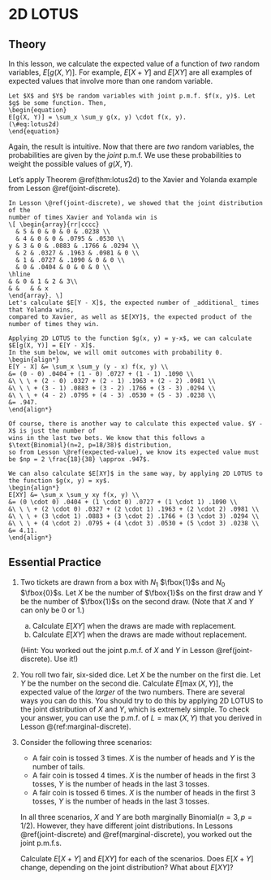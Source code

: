 # 2D LOTUS {#lotus2d}


## Theory {-}

In this lesson, we calculate the expected value of a function of 
_two_ random variables, $E[g(X, Y)]$. For example, 
$E[X + Y]$ and $E[XY]$ are all examples of expected values that 
involve more than one random variable.

```theorem
Let $X$ and $Y$ be random variables with joint p.m.f. $f(x, y)$. Let $g$ be some function. Then,
\begin{equation}
E[g(X, Y)] = \sum_x \sum_y g(x, y) \cdot f(x, y).
(\#eq:lotus2d)
\end{equation}
```

Again, the result is intuitive. Now that there are _two_ random variables, the probabilities are 
given by the _joint_ p.m.f. We use these probabilities to weight the possible values of
$g(X, Y)$.

Let's apply Theorem \@ref(thm:lotus2d) to the Xavier and Yolanda example from 
Lesson \@ref(joint-discrete). 

```example
In Lesson \@ref(joint-discrete), we showed that the joint distribution of the 
number of times Xavier and Yolanda win is 
\[ \begin{array}{rr|cccc}
  & 5 & 0 & 0 & 0 & .0238 \\
  & 4 & 0 & 0 & .0795 & .0530 \\
y & 3 & 0 & .0883 & .1766 & .0294 \\
  & 2 & .0327 & .1963 & .0981 & 0 \\
  & 1 & .0727 & .1090 & 0 & 0 \\
  & 0 & .0404 & 0 & 0 & 0 \\
\hline
& & 0 & 1 & 2 & 3\\
& &   & & x
\end{array}. \]
Let's calculate $E[Y - X]$, the expected number of _additional_ times that Yolanda wins, 
compared to Xavier, as well as $E[XY]$, the expected product of the number of times they win.

Applying 2D LOTUS to the function $g(x, y) = y-x$, we can calculate $E[g(X, Y)] = E[Y - X]$. 
In the sum below, we will omit outcomes with probability 0.
\begin{align*}
E[Y - X] &= \sum_x \sum_y (y - x) f(x, y) \\
&= (0 - 0) .0404 + (1 - 0) .0727 + (1 - 1) .1090 \\
&\ \ \ + (2 - 0) .0327 + (2 - 1) .1963 + (2 - 2) .0981 \\
&\ \ \ + (3 - 1) .0883 + (3 - 2) .1766 + (3 - 3) .0294 \\
&\ \ \ + (4 - 2) .0795 + (4 - 3) .0530 + (5 - 3) .0238 \\
&= .947.
\end{align*}

Of course, there is another way to calculate this expected value. $Y - X$ is just the number of 
wins in the last two bets. We know that this follows a $\text{Binomial}(n=2, p=18/38)$ distribution, 
so from Lesson \@ref(expected-value), we know its expected value must be $np = 2 \frac{18}{38} \approx .947$.

We can also calculate $E[XY]$ in the same way, by applying 2D LOTUS to the function $g(x, y) = xy$.
\begin{align*}
E[XY] &= \sum_x \sum_y xy f(x, y) \\
&= (0 \cdot 0) .0404 + (1 \cdot 0) .0727 + (1 \cdot 1) .1090 \\
&\ \ \ + (2 \cdot 0) .0327 + (2 \cdot 1) .1963 + (2 \cdot 2) .0981 \\
&\ \ \ + (3 \cdot 1) .0883 + (3 \cdot 2) .1766 + (3 \cdot 3) .0294 \\
&\ \ \ + (4 \cdot 2) .0795 + (4 \cdot 3) .0530 + (5 \cdot 3) .0238 \\
&= 4.11.
\end{align*}
```

## Essential Practice {-}

1.  Two tickets are drawn from a box with $N_1$ $\fbox{1}$s and $N_0$ $\fbox{0}$s. Let $X$ be the number of 
$\fbox{1}$s on the first draw and $Y$ be the number of $\fbox{1}$s on the second draw. (Note that $X$ and $Y$ 
can only be 0 or 1.)

    a. Calculate $E[XY]$ when the draws are made with replacement.
    b. Calculate $E[XY]$ when the draws are made without replacement.
    
    (Hint: You worked out the joint p.m.f. of $X$ and $Y$ in Lesson \@ref(joint-discrete). Use it!)

2. You roll two fair, six-sided dice. Let $X$ be the number on the first die. Let $Y$ be the number on the 
second die. Calculate $E[\max(X, Y)]$, the expected value of the _larger_ of the two numbers. There are 
several ways you can do this. You should try to do this by applying 2D LOTUS to the joint distribution of 
$X$ and $Y$, which is extremely simple. To check your answer, you can use the p.m.f. of 
$L = \max(X, Y)$ that you derived in Lesson \@(ref:marginal-discrete).

3. Consider the following three scenarios:

    - A fair coin is tossed 3 times. $X$ is the number of heads and $Y$ is the number of tails.
    - A fair coin is tossed 4 times. $X$ is the number of heads in the first 3 tosses, $Y$ is the number of heads in the last 3 tosses.
    - A fair coin is tossed 6 times. $X$ is the number of heads in the first 3 tosses, $Y$ is the number of heads in the last 3 tosses.
    
    In all three scenarios, $X$ and $Y$ are both marginally $\text{Binomial}(n=3, p=1/2)$. However, they have 
    different joint distributions. In Lessons \@ref(joint-discrete) and \@ref(marginal-discrete), you 
    worked out the joint p.m.f.s.
    
    Calculate $E[X + Y]$ and $E[XY]$ for each of the scenarios. Does $E[X + Y]$ change, depending on the 
    joint distribution? What about $E[XY]$?
